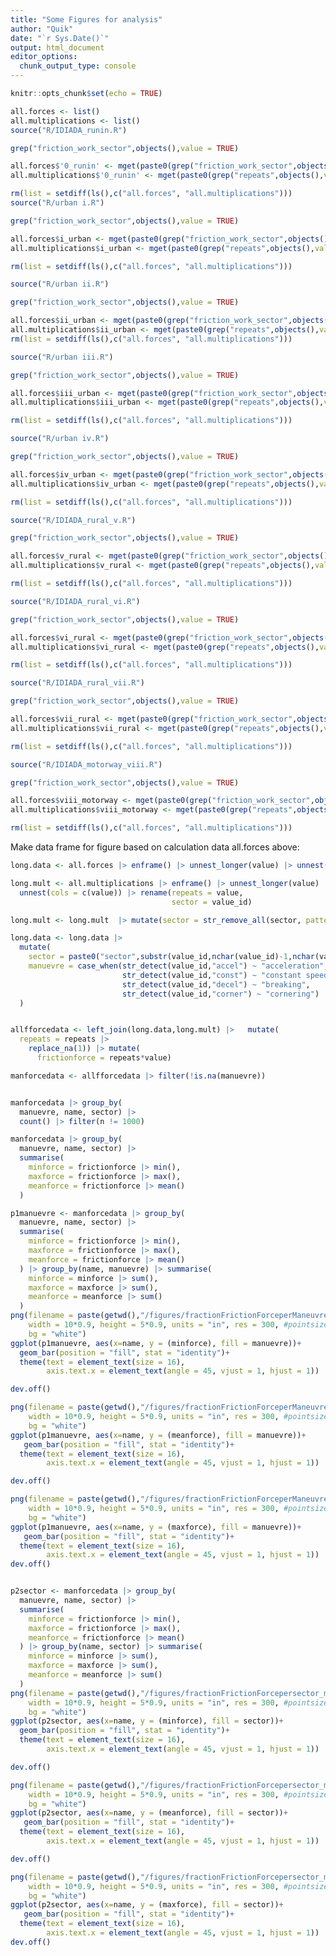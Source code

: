 ```yaml
---
title: "Some Figures for analysis"
author: "Quik"
date: "`r Sys.Date()`"
output: html_document
editor_options: 
  chunk_output_type: console
---
```


```r
knitr::opts_chunk$set(echo = TRUE)
```

```r
all.forces <- list()
all.multiplications <- list()
source("R/IDIADA_runin.R")

grep("friction_work_sector",objects(),value = TRUE)

all.forces$'0_runin' <- mget(paste0(grep("friction_work_sector",objects(),value = TRUE)))
all.multiplications$'0_runin' <- mget(paste0(grep("repeats",objects(),value = TRUE)))

rm(list = setdiff(ls(),c("all.forces", "all.multiplications")))
source("R/urban i.R")

grep("friction_work_sector",objects(),value = TRUE)

all.forces$i_urban <- mget(paste0(grep("friction_work_sector",objects(),value = TRUE)))
all.multiplications$i_urban <- mget(paste0(grep("repeats",objects(),value = TRUE)))

rm(list = setdiff(ls(),c("all.forces", "all.multiplications")))

source("R/urban ii.R")

grep("friction_work_sector",objects(),value = TRUE)

all.forces$ii_urban <- mget(paste0(grep("friction_work_sector",objects(),value = TRUE)))
all.multiplications$ii_urban <- mget(paste0(grep("repeats",objects(),value = TRUE)))
rm(list = setdiff(ls(),c("all.forces", "all.multiplications")))

source("R/urban iii.R")

grep("friction_work_sector",objects(),value = TRUE)

all.forces$iii_urban <- mget(paste0(grep("friction_work_sector",objects(),value = TRUE)))
all.multiplications$iii_urban <- mget(paste0(grep("repeats",objects(),value = TRUE)))

rm(list = setdiff(ls(),c("all.forces", "all.multiplications")))

source("R/urban iv.R")

grep("friction_work_sector",objects(),value = TRUE)

all.forces$iv_urban <- mget(paste0(grep("friction_work_sector",objects(),value = TRUE)))
all.multiplications$iv_urban <- mget(paste0(grep("repeats",objects(),value = TRUE)))

rm(list = setdiff(ls(),c("all.forces", "all.multiplications")))

source("R/IDIADA_rural_v.R")

grep("friction_work_sector",objects(),value = TRUE)

all.forces$v_rural <- mget(paste0(grep("friction_work_sector",objects(),value = TRUE)))
all.multiplications$v_rural <- mget(paste0(grep("repeats",objects(),value = TRUE)))

rm(list = setdiff(ls(),c("all.forces", "all.multiplications")))

source("R/IDIADA_rural_vi.R")

grep("friction_work_sector",objects(),value = TRUE)

all.forces$vi_rural <- mget(paste0(grep("friction_work_sector",objects(),value = TRUE)))
all.multiplications$vi_rural <- mget(paste0(grep("repeats",objects(),value = TRUE)))

rm(list = setdiff(ls(),c("all.forces", "all.multiplications")))

source("R/IDIADA_rural_vii.R")

grep("friction_work_sector",objects(),value = TRUE)

all.forces$vii_rural <- mget(paste0(grep("friction_work_sector",objects(),value = TRUE)))
all.multiplications$vii_rural <- mget(paste0(grep("repeats",objects(),value = TRUE)))

rm(list = setdiff(ls(),c("all.forces", "all.multiplications")))

source("R/IDIADA_motorway_viii.R")

grep("friction_work_sector",objects(),value = TRUE)

all.forces$viii_motorway <- mget(paste0(grep("friction_work_sector",objects(),value = TRUE)))
all.multiplications$viii_motorway <- mget(paste0(grep("repeats",objects(),value = TRUE)))

rm(list = setdiff(ls(),c("all.forces", "all.multiplications")))

```

Make data frame for figure based on calculation data all.forces above:
```r

long.data <- all.forces |> enframe() |> unnest_longer(value) |> unnest(cols = c(value))

long.mult <- all.multiplications |> enframe() |> unnest_longer(value) |> 
  unnest(cols = c(value)) |> rename(repeats = value,
                                    sector = value_id) 

long.mult <- long.mult  |> mutate(sector = str_remove_all(sector, pattern = "_repeats"))

long.data <- long.data |> 
  mutate(
    sector = paste0("sector",substr(value_id,nchar(value_id)-1,nchar(value_id))),
    manuevre = case_when(str_detect(value_id,"accel") ~ "acceleration",
                         str_detect(value_id,"const") ~ "constant speed",
                         str_detect(value_id,"decel") ~ "breaking",
                         str_detect(value_id,"corner") ~ "cornering")
  )


allfforcedata <- left_join(long.data,long.mult) |>   mutate(
  repeats = repeats |> 
    replace_na(1)) |> mutate(
      frictionforce = repeats*value)

manforcedata <- allfforcedata |> filter(!is.na(manuevre))


manforcedata |> group_by(
  manuevre, name, sector) |> 
  count() |> filter(n != 1000)

manforcedata |> group_by(
  manuevre, name, sector) |> 
  summarise(
    minforce = frictionforce |> min(),
    maxforce = frictionforce |> max(),
    meanforce = frictionforce |> mean()
  )

p1manuevre <- manforcedata |> group_by(
  manuevre, name, sector) |> 
  summarise(
    minforce = frictionforce |> min(),
    maxforce = frictionforce |> max(),
    meanforce = frictionforce |> mean()
  ) |> group_by(name, manuevre) |> summarise(
    minforce = minforce |> sum(),
    maxforce = maxforce |> sum(),
    meanforce = meanforce |> sum()
  )
png(filename = paste(getwd(),"/figures/fractionFrictionForceperManeuvre_min.png",sep=""),
    width = 10*0.9, height = 5*0.9, units = "in", res = 300, #pointsize = 50,
    bg = "white")
ggplot(p1manuevre, aes(x=name, y = (minforce), fill = manuevre))+
  geom_bar(position = "fill", stat = "identity")+
  theme(text = element_text(size = 16),
        axis.text.x = element_text(angle = 45, vjust = 1, hjust = 1))

dev.off()

png(filename = paste(getwd(),"/figures/fractionFrictionForceperManeuvre_mean.png",sep=""),
    width = 10*0.9, height = 5*0.9, units = "in", res = 300, #pointsize = 50,
    bg = "white")
ggplot(p1manuevre, aes(x=name, y = (meanforce), fill = manuevre))+
   geom_bar(position = "fill", stat = "identity")+
  theme(text = element_text(size = 16),
        axis.text.x = element_text(angle = 45, vjust = 1, hjust = 1))

dev.off()

png(filename = paste(getwd(),"/figures/fractionFrictionForceperManeuvre_max.png",sep=""),
    width = 10*0.9, height = 5*0.9, units = "in", res = 300, #pointsize = 50,
    bg = "white")
ggplot(p1manuevre, aes(x=name, y = (maxforce), fill = manuevre))+
   geom_bar(position = "fill", stat = "identity")+
  theme(text = element_text(size = 16),
        axis.text.x = element_text(angle = 45, vjust = 1, hjust = 1))
dev.off()


p2sector <- manforcedata |> group_by(
  manuevre, name, sector) |> 
  summarise(
    minforce = frictionforce |> min(),
    maxforce = frictionforce |> max(),
    meanforce = frictionforce |> mean()
  ) |> group_by(name, sector) |> summarise(
    minforce = minforce |> sum(),
    maxforce = maxforce |> sum(),
    meanforce = meanforce |> sum()
  )
png(filename = paste(getwd(),"/figures/fractionFrictionForcepersector_min.png",sep=""),
    width = 10*0.9, height = 5*0.9, units = "in", res = 300, #pointsize = 50,
    bg = "white")
ggplot(p2sector, aes(x=name, y = (minforce), fill = sector))+
  geom_bar(position = "fill", stat = "identity")+
  theme(text = element_text(size = 16),
        axis.text.x = element_text(angle = 45, vjust = 1, hjust = 1))

dev.off()

png(filename = paste(getwd(),"/figures/fractionFrictionForcepersector_mean.png",sep=""),
    width = 10*0.9, height = 5*0.9, units = "in", res = 300, #pointsize = 50,
    bg = "white")
ggplot(p2sector, aes(x=name, y = (meanforce), fill = sector))+
   geom_bar(position = "fill", stat = "identity")+
  theme(text = element_text(size = 16),
        axis.text.x = element_text(angle = 45, vjust = 1, hjust = 1))

dev.off()

png(filename = paste(getwd(),"/figures/fractionFrictionForcepersector_max.png",sep=""),
    width = 10*0.9, height = 5*0.9, units = "in", res = 300, #pointsize = 50,
    bg = "white")
ggplot(p2sector, aes(x=name, y = (maxforce), fill = sector))+
   geom_bar(position = "fill", stat = "identity")+
  theme(text = element_text(size = 16),
        axis.text.x = element_text(angle = 45, vjust = 1, hjust = 1))
dev.off()

```
